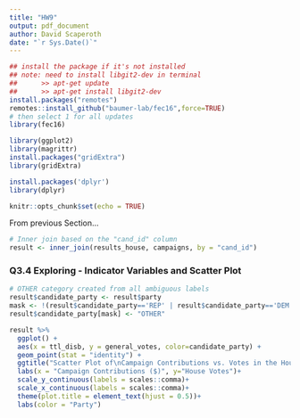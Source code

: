 ```yaml
---
title: "HW9"
output: pdf_document
author: David Scaperoth
date: "`r Sys.Date()`"
---
```


```r
## install the package if it's not installed
## note: need to install libgit2-dev in terminal
##      >> apt-get update
##      >> apt-get install libgit2-dev
install.packages("remotes")
remotes::install_github("baumer-lab/fec16",force=TRUE)
# then select 1 for all updates
library(fec16)

library(ggplot2)
library(magrittr)
install.packages("gridExtra")
library(gridExtra)

install.packages('dplyr')
library(dplyr)

knitr::opts_chunk$set(echo = TRUE)
```

From previous Section...

```r
# Inner join based on the "cand_id" column
result <- inner_join(results_house, campaigns, by = "cand_id")
```

### Q3.4 Exploring - Indicator Variables and Scatter Plot

```r
# OTHER category created from all ambiguous labels
result$candidate_party <- result$party
mask <- !(result$candidate_party=='REP' | result$candidate_party=='DEM')
result$candidate_party[mask] <- "OTHER"
```

```r

result %>%  
  ggplot() + 
  aes(x = ttl_disb, y = general_votes, color=candidate_party) +
  geom_point(stat = "identity") +
  ggtitle("Scatter Plot of\nCampaign Contributions vs. Votes in the House\n")+
  labs(x = "Campaign Contributions ($)", y="House Votes")+
  scale_y_continuous(labels = scales::comma)+
  scale_x_continuous(labels = scales::comma)+
  theme(plot.title = element_text(hjust = 0.5))+
  labs(color = "Party")


```

### 
